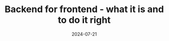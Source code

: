 ---
id: KtG1Qk
title: Backend for frontend - what it is and to do it right
description: |
  By creating a dedicated backend for each frontend interface,
  developers can streamline data retrieval, reduce latency,
  and simplify the overall architecture.
  
  In this article, we will delve into the intricacies of the BFF pattern.
thumbnail: "./thumbnail.png"
date: "2024-07-21"
modified: "2024-07-21"
repository: 
---